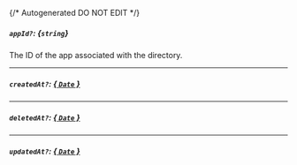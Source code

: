 {/* Autogenerated DO NOT EDIT  */}
##### `appId?`: *{`string`}*
The ID of the app associated with the directory.

---
##### `createdAt?`: [*{ `Date` }*](https://developer.mozilla.org/en-US/docs/Web/JavaScript/Reference/Global_Objects/Date)

---
##### `deletedAt?`: [*{ `Date` }*](https://developer.mozilla.org/en-US/docs/Web/JavaScript/Reference/Global_Objects/Date)

---
##### `updatedAt?`: [*{ `Date` }*](https://developer.mozilla.org/en-US/docs/Web/JavaScript/Reference/Global_Objects/Date)

